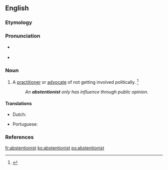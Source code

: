 ==English==

===Etymology===
{{suffix|abstention|ist|lang=en}}

===Pronunciation===
* {{a|RP}} {{IPA|/əbˈstɛn.ʃn̩.ɪst/|lang=en}}
* {{a|US}} {{IPA|/æbˈstɛn.ʃn̩.ɪst/|/æbˈstɛn.t͡ʃn̩.ɪst/|/əbˈstɛn.ʃn̩.ɪst/|/əbˈstɛn.t͡ʃn̩.ɪst/|lang=en}}

===Noun===
{{en-noun}}

# A [[practitioner]] or [[advocate]] of not getting involved politically. {{defdate|First attested in the late 19<sup>th</sup> century.}}<ref name=SOED>{{R:SOED5|page=9}}</ref>
#: ''An '''abstentionist''' only has influence through public opinion.''

====Translations====
{{trans-top|advocate of not getting involved politically}}
* Dutch: {{t|nl|onthouder|m}}
{{trans-mid}}
* Portuguese: {{t|pt|abstencionista|m-f}}
{{trans-bottom}}

===References===
<references/>

[[fr:abstentionist]]
[[ko:abstentionist]]
[[ps:abstentionist]]